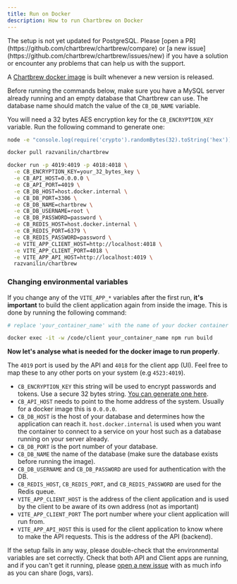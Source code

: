```yaml
---
title: Run on Docker
description: How to run Chartbrew on Docker
---
```


<Warning>
The setup is not yet updated for PostgreSQL. Please [open a PR](https://github.com/chartbrew/chartbrew/compare) or [a new issue](https://github.com/chartbrew/chartbrew/issues/new) if you have a solution or encounter any problems that can help us with the support.
</Warning>

A [Chartbrew docker image](https://hub.docker.com/r/razvanilin/chartbrew) is built whenever a new version is released.

Before running the commands below, make sure you have a MySQL server already running and an empty database that Chartbrew can use. The database name should match the value of the `CB_DB_NAME` variable.

You will need a 32 bytes AES encryption key for the `CB_ENCRYPTION_KEY` variable. Run the following command to generate one:

```sh
node -e "console.log(require('crypto').randomBytes(32).toString('hex'))"
```

```sh
docker pull razvanilin/chartbrew

docker run -p 4019:4019 -p 4018:4018 \
  -e CB_ENCRYPTION_KEY=your_32_bytes_key \
  -e CB_API_HOST=0.0.0.0 \
  -e CB_API_PORT=4019 \
  -e CB_DB_HOST=host.docker.internal \
  -e CB_DB_PORT=3306 \
  -e CB_DB_NAME=chartbrew \
  -e CB_DB_USERNAME=root \
  -e CB_DB_PASSWORD=password \
  -e CB_REDIS_HOST=host.docker.internal \
  -e CB_REDIS_PORT=6379 \
  -e CB_REDIS_PASSWORD=password \
  -e VITE_APP_CLIENT_HOST=http://localhost:4018 \
  -e VITE_APP_CLIENT_PORT=4018 \
  -e VITE_APP_API_HOST=http://localhost:4019 \
  razvanilin/chartbrew
```

### Changing environmental variables

If you change any of the `VITE_APP_*` variables after the first run, **it's important** to build the client application again from inside the image. This is done by running the following command:

```sh
# replace 'your_container_name' with the name of your docker container where Chartbrew is running

docker exec -it -w /code/client your_container_name npm run build
```

**Now let's analyse what is needed for the docker image to run properly**.

The `4019` port is used by the API and `4018` for the client app (UI). Feel free to map these to any other ports on your system (e.g `4523:4019`).

* `CB_ENCRYPTION_KEY` this string will be used to encrypt passwords and tokens. Use a secure 32 bytes string. [You can generate one here](/quickstart/#generate-the-encryption-key).
* `CB_API_HOST` needs to point to the home address of the system. Usually for a docker image this is `0.0.0.0`.
* `CB_DB_HOST` is the host of your database and determines how the application can reach it. `host.docker.internal` is used when you want the container to connect to a service on your host such as a database running on your server already.
* `CB_DB_PORT` is the port number of your database.
* `CB_DB_NAME` the name of the database (make sure the database exists before running the image).
* `CB_DB_USERNAME` and `CB_DB_PASSWORD` are used for authentication with the DB.
* `CB_REDIS_HOST`, `CB_REDIS_PORT`, and `CB_REDIS_PASSWORD` are used for the Redis queue.
* `VITE_APP_CLIENT_HOST` is the address of the client application and is used by the client to be aware of its own address (not as important)
* `VITE_APP_CLIENT_PORT` The port number where your client application will run from.
* `VITE_APP_API_HOST` this is used for the client application to know where to make the API requests. This is the address of the API (backend).

If the setup fails in any way, please double-check that the environmental variables are set correctly. Check that both API and Client apps are running, and if you can't get it running, please [open a new issue](https://github.com/chartbrew/chartbrew/issues/new) with as much info as you can share (logs, vars).

